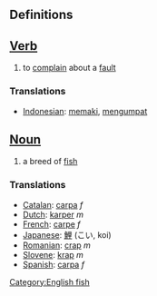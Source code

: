 ==Definitions==

==[[Verb]]==
#to [[complain]] about a [[fault]]

=== Translations ===
*[[Indonesian]]: [[maki|memaki]], [[umpat|mengumpat]]

==[[Noun]]==
#a breed of [[fish]]
=== Translations ===
*[[Catalan]]: [[carpa]] ''f''
*[[Dutch]]: [[karper]] ''m''
*[[French]]: [[carpe]] ''f''
*[[Japanese]]: [[鯉]] (こい, koi)
*[[Romanian]]: [[crap]] ''m''
*[[Slovene]]: [[krap]] ''m''
*[[Spanish]]: [[carpa]] ''f''
[[Category:English fish]]